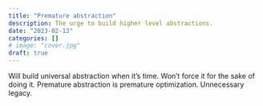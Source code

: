 ```yaml
---
title: "Premature abstraction"
description: The urge to build higher level abstractions.
date: "2023-02-13"
categories: []
# image: "cover.jpg"
draft: true
---
```

Will build universal abstraction when it's time. Won't force it for the sake of doing it. Premature abstraction is premature optimization. Unnecessary legacy.